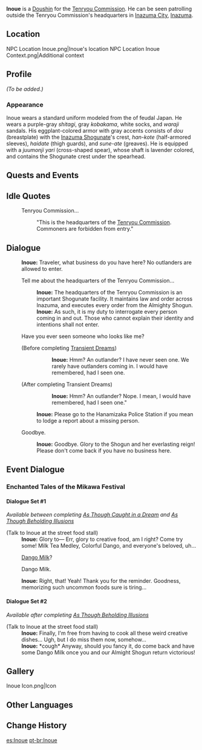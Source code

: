 {{Meta
<!-- Remove this template after adding the missing info -->
|missing_NPC_profile  = yes
}}
{{Character Infobox
|type             = Open-World NPC
|image            = NPC Inoue.png
|realname         = 
|region           = Inazuma
|location         = Inazuma
|affiliation      = Tenryou Commission
|title            = Doushin
|title2           = Street Food Vendor (Stand-In)
|titleNote2       = <small>During [[Enchanted Tales of the Mikawa Festival]] event</small>
|voiceEN          = 
|voiceCN          = 
|voiceJP          = 
|dialoguereward   = 
}}
'''Inoue''' {{Lang|ja=井上}} is a [[Doushin]] for the [[Tenryou Commission]]. He can be seen patrolling outside the Tenryou Commission's headquarters in [[Inazuma City]], [[Inazuma]].

==Location==
<gallery>
NPC Location Inoue.png|Inoue's location
NPC Location Inoue Context.png|Additional context
</gallery>

==Profile==
<!-- detailed story/lore information goes here -->
''(To be added.)''

===Appearance===
Inoue wears a standard uniform modeled from the {{Lang|''ashigaru''|ja=足軽}} of feudal Japan. He wears a purple-gray ''shitagi'', gray ''kobakama'', white socks, and ''waraji'' sandals. His eggplant-colored armor with gray accents consists of ''dou'' (breastplate) with the [[Inazuma Shogunate]]'s crest, ''han-kote'' (half-armored sleeves), ''haidate'' (thigh guards), and ''sune-ate'' (greaves). He is equipped with a ''juumonji yari'' (cross-shaped spear), whose shaft is lavender colored, and contains the Shogunate crest under the spearhead.

==Quests and Events==
{{Quests and Events}}

==Idle Quotes==
{{Dialogue Start}}
: {{DIcon|Idle}} Tenryou Commission...
:: {{A|VO Inoue 01.ogg}} "This is the headquarters of the [[Tenryou Commission]]. Commoners are forbidden from entry."
{{Dialogue End}}

==Dialogue==
{{Dialogue Start}}
:'''Inoue:''' Traveler, what business do you have here? No outlanders are allowed to enter.
:{{DIcon}} Tell me about the headquarters of the Tenryou Commission...
::'''Inoue:''' The headquarters of the Tenryou Commission is an important Shogunate facility. It maintains law and order across Inazuma, and executes every order from the Almighty Shogun.
::'''Inoue:''' As such, it is my duty to interrogate every person coming in and out. Those who cannot explain their identity and intentions shall not enter.
:{{DIcon}} Have you ever seen someone who looks like me?
:;(Before completing [[Transient Dreams]])
:::'''Inoue:''' Hmm? An outlander? I have never seen one. We rarely have outlanders coming in. I would have remembered, had I seen one.
:;(After completing Transient Dreams)
:::'''Inoue:''' Hmm? An outlander? Nope. I mean, I would have remembered, had I seen one."
::'''Inoue:''' Please go to the Hanamizaka Police Station if you mean to lodge a report about a missing person.
:{{DIcon}} Goodbye.
::'''Inoue:''' Goodbye. Glory to the Shogun and her everlasting reign! Please don't come back if you have no business here.
{{Dialogue End}}

==Event Dialogue==
===Enchanted Tales of the Mikawa Festival===
====Dialogue Set #1====
''Available between completing [[As Though Caught in a Dream]] and [[As Though Beholding Illusions]]''
{{Dialogue Start}}
;(Talk to Inoue at the street food stall)
:'''Inoue:''' Glory to&mdash; Err, glory to creative food, am I right? Come try some! Milk Tea Medley, Colorful Dango, and everyone's beloved, uh...
:{{DIcon}} [[Dango Milk]]?
:{{DIcon}} Dango Milk.
:'''Inoue:''' Right, that! Yeah! Thank you for the reminder. Goodness, memorizing such uncommon foods sure is tiring...
{{Dialogue End}}

====Dialogue Set #2====
''Available after completing [[As Though Beholding Illusions]]''
{{Dialogue Start}}
;(Talk to Inoue at the street food stall)
:'''Inoue:''' Finally, I'm free from having to cook all these weird creative dishes... Ugh, but I do miss them now, somehow...
:'''Inoue:''' *cough* Anyway, should you fancy it, do come back and have some Dango Milk once you and our Almight Shogun return victorious!
{{Dialogue End}}

==Gallery==
<gallery>
Inoue Icon.png|Icon
</gallery>

==Other Languages==
{{Other Languages
|default_hidden = 1
|en      = Inoue
|zhs     = 井上
|zhs_rm  = Jǐngshàng
|zht     = 井上
|zht_rm  = Jǐngshàng
|ja      = 井上
|ja_rm   = Inoue
|ko      = 이노우에
|es      = Inoue
|fr      = Inoue
|ru      = Иноуэ
|th      = Inoue
|vi      = Inoue
|de      = Inoue
|id      = Inoue
|pt      = Inoue
|tr      = Inoue
|it      = Inoue
}}

==Change History==
{{Change History|2.0}}
<!--
==References==
{{Reflist}}-->

[[es:Inoue]]
[[pt-br:Inoue]]